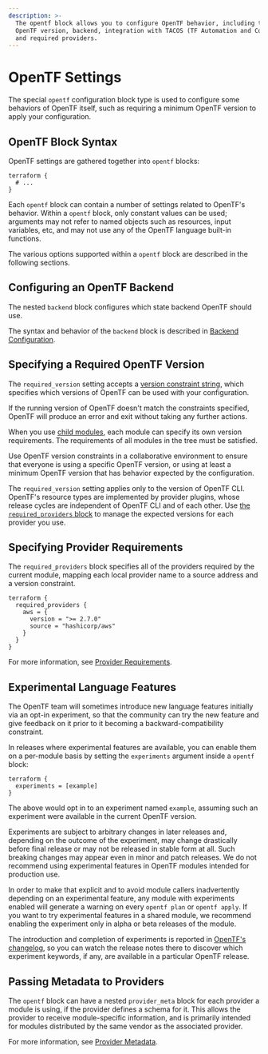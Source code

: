 ```yaml
---
description: >-
  The opentf block allows you to configure OpenTF behavior, including the
  OpenTF version, backend, integration with TACOS (TF Automation and Collaboration Software),
  and required providers.
---
```


# OpenTF Settings

The special `opentf` configuration block type is used to configure some
behaviors of OpenTF itself, such as requiring a minimum OpenTF version to
apply your configuration.

## OpenTF Block Syntax

OpenTF settings are gathered together into `opentf` blocks:

```hcl
terraform {
  # ...
}
```

Each `opentf` block can contain a number of settings related to OpenTF's
behavior. Within a `opentf` block, only constant values can be used;
arguments may not refer to named objects such as resources, input variables,
etc, and may not use any of the OpenTF language built-in functions.

The various options supported within a `opentf` block are described in the
following sections.

## Configuring an OpenTF Backend

The nested `backend` block configures which state backend OpenTF should use.

The syntax and behavior of the `backend` block is described in [Backend
Configuration](/opentf/language/settings/backends/configuration).

## Specifying a Required OpenTF Version

The `required_version` setting accepts a [version constraint
string,](/opentf/language/expressions/version-constraints) which specifies which versions of OpenTF
can be used with your configuration.

If the running version of OpenTF doesn't match the constraints specified,
OpenTF will produce an error and exit without taking any further actions.

When you use [child modules](/opentf/language/modules), each module can specify its own
version requirements. The requirements of all modules in the tree must be
satisfied.

Use OpenTF version constraints in a collaborative environment to
ensure that everyone is using a specific OpenTF version, or using at least
a minimum OpenTF version that has behavior expected by the configuration.

The `required_version` setting applies only to the version of OpenTF CLI.
OpenTF's resource types are implemented by provider plugins,
whose release cycles are independent of OpenTF CLI and of each other.
Use [the `required_providers` block](/opentf/language/providers/requirements) to manage
the expected versions for each provider you use.

## Specifying Provider Requirements

The `required_providers` block specifies all of the providers required by the
current module, mapping each local provider name to a source address and a
version constraint.

```hcl
terraform {
  required_providers {
    aws = {
      version = ">= 2.7.0"
      source = "hashicorp/aws"
    }
  }
}
```

For more information, see [Provider Requirements](/opentf/language/providers/requirements).

## Experimental Language Features

The OpenTF team will sometimes introduce new language features initially via
an opt-in experiment, so that the community can try the new feature and give
feedback on it prior to it becoming a backward-compatibility constraint.

In releases where experimental features are available, you can enable them on
a per-module basis by setting the `experiments` argument inside a `opentf`
block:

```hcl
terraform {
  experiments = [example]
}
```

The above would opt in to an experiment named `example`, assuming such an
experiment were available in the current OpenTF version.

Experiments are subject to arbitrary changes in later releases and, depending on
the outcome of the experiment, may change drastically before final release or
may not be released in stable form at all. Such breaking changes may appear
even in minor and patch releases. We do not recommend using experimental
features in OpenTF modules intended for production use.

In order to make that explicit and to avoid module callers inadvertently
depending on an experimental feature, any module with experiments enabled will
generate a warning on every `opentf plan` or `opentf apply`. If you
want to try experimental features in a shared module, we recommend enabling the
experiment only in alpha or beta releases of the module.

The introduction and completion of experiments is reported in
[OpenTF's changelog](https://github.com/placeholderplaceholderplaceholder/opentf/blob/main/CHANGELOG.md),
so you can watch the release notes there to discover which experiment keywords,
if any, are available in a particular OpenTF release.

## Passing Metadata to Providers

The `opentf` block can have a nested `provider_meta` block for each
provider a module is using, if the provider defines a schema for it. This
allows the provider to receive module-specific information, and is primarily
intended for modules distributed by the same vendor as the associated provider.

For more information, see [Provider Metadata](/opentf/internals/provider-meta).
